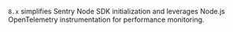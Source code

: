 `8.x` simplifies Sentry Node SDK initialization and leverages Node.js OpenTelemetry instrumentation for performance monitoring.
